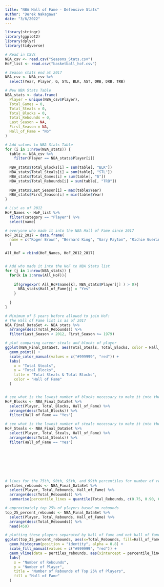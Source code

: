 ---
title: "NBA Hall of Fame - Defensive Stats"
author: "Derek Nakagawa"
date: "3/6/2022"
---

```{r setup, include=FALSE, echo=FALSE}
library(stringr)
library(ggplot2)
library(dplyr)
library(tidyverse)

# Read in CSVs
NBA_csv <- read.csv("Seasons_Stats.csv")
HoF_list <- read.csv("basketball_hof.csv")

# Season stats end at 2017
NBA_csv <- NBA_csv %>%
  select(Year, Player, G, STL, BLK, AST, ORB, DRB, TRB)

# New NBA Stats Table
NBA_stats <- data.frame(
  Player = unique(NBA_csv$Player),
  Total_Games = 0,
  Total_Steals = 0,
  Total_Blocks = 0,
  Total_Rebounds = 0,
  Last_Season = NA,
  First_Season = NA,
  Hall_of_Fame = "No"
)

# Add values to NBA Stats Table
for (i in 1:nrow(NBA_stats)) {
  table <- NBA_csv %>%
    filter(Player == NBA_stats$Player[i])
      
  NBA_stats$Total_Blocks[i] = sum(table[, "BLK"])
  NBA_stats$Total_Steals[i] = sum(table[, "STL"])
  NBA_stats$Total_Games[i] = sum(table[, "G"])
  NBA_stats$Total_Rebounds[i] = sum(table[, "TRB"])
  
  NBA_stats$Last_Season[i] = max(table$Year)
  NBA_stats$First_Season[i] = min(table$Year)
}

# List as of 2012
HoF_Names <- HoF_list %>%
  filter(category == "Player") %>%
  select(name)

# everyone who made it into the NBA Hall of Fame since 2017
HoF_2012_2017 = data.frame(
  name = c("Roger Brown", "Bernard King", "Gary Payton", "Richie Guerin", "Sarunas Marciolionis", "Alonzo Mourning", "Mitch Richmond", "Guy Rodgers", "Louie Dampier", "Spencer Haywood", "Dikembe Mutombo", "Jo Jo White", "Yao Ming", "Cumberland Posey", "Zelmo Beaty", "Shaquille O'Neal", "Allen Iverson", "Tracy McGrady", "Nickos Galis", "George McGinnis", "Ray Allen", "Maurice Cheeks", "Grant Hill", "Jason Kidd", "Steve Nash", "Charlie Scott", "Dino Rada", "Carl Braun", "Chuck Cooper", "Vlade Divac", "Bobby Jones", "Sidney Moncrief", "Jack Sikma", "Paul Westphal", "Kobe Bryant", "Tamika Catchings", "Tim Duncan", "Kevin Garnett", "Chris Bosh", "Bob Dandridge", "Toni Kukoc", "Pearl Moore", "Paul Pierce", "Ben Wallace", "Chris Webber")
  )

All_HoF = rbind(HoF_Names, HoF_2012_2017)


# Add who made it into the HoF to NBA Stats list
for (j in 1:nrow(NBA_stats)) {
  for(k in 1:nrow(All_HoF)){
    
    if(gregexpr( All_HoF$name[k], NBA_stats$Player[j] ) > 0){
      NBA_stats$Hall_of_Fame[j] = "Yes"
    }
    
  }
}

# Minimum of 5 years before allowed to join HoF: 
# The Hall of Fame list is as of 2017
NBA_Final_DataSet <- NBA_stats %>%
  arrange(desc(Total_Rebounds)) %>%
  filter(Last_Season < 2012, First_Season >= 1979)
```



```{r setup, include=FALSE, echo=FALSE}
# plot comparing career steals and blocks of player
ggplot(NBA_Final_DataSet, aes(Total_Steals, Total_Blocks, color = Hall_of_Fame)) +
  geom_point() +
  scale_color_manual(values = c("#999999", "red")) +
  labs(
    x = "Total Steals",
    y = "Total Blocks",
    title = "Total Steals & Total Blocks",
    color = "Hall of Fame"
  )


# see what is the lowest number of blocks necessary to make it into the hall of fame
HoF_Blocks <- NBA_Final_DataSet %>%
  select(Player, Total_Blocks, Hall_of_Fame) %>%
  arrange(desc(Total_Blocks)) %>%
  filter(Hall_of_Fame == "Yes")

# see what is the lowest number of steals necessary to make it into the hall of fame
HoF_Steals <- NBA_Final_DataSet %>%
  select(Player, Total_Steals, Hall_of_Fame) %>%
  arrange(desc(Total_Steals)) %>%
  filter(Hall_of_Fame == "Yes")








# lines for the 75th, 90th, 95th, and 99th percentiles for number of rebounds
pertiles_rebounds <- NBA_Final_DataSet %>%
  select(Player, Total_Rebounds, Hall_of_Fame) %>%
  arrange(desc(Total_Rebounds)) %>%
  summarise(percentile_lines = quantile(Total_Rebounds, c(0.75, 0.90, 0.95, 0.99)))

# approximately top 25% of players based on rebounds
top_25_percent_rebounds <- NBA_Final_DataSet %>%
  select(Player, Total_Rebounds, Hall_of_Fame) %>%
  arrange(desc(Total_Rebounds)) %>%
  head(450)

# plotting these players separated by hall of fame and not hall of fame players
ggplot(top_25_percent_rebounds, aes(x=Total_Rebounds, fill=Hall_of_Fame)) +
  geom_histogram(position = "identity", alpha = 0.8) +
  scale_fill_manual(values = c("#999999", "red")) +
  geom_vline(data = pertiles_rebounds, aes(xintercept = percentile_lines), color = "blue") +
  labs(
    x = "Number of Rebounds",
    y = "Number of Player",
    title = "Number of Rebounds of Top 25% of Players",
    fill = "Hall of Fame"
  )
```
